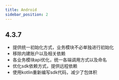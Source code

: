 ```yaml
---
title: Android
sidebar_position: 2
---
```


## 4.3.7
- 提供统一初始化方式，业务模块不必单独进行初始化
- 移除内建账户以及相关依赖
- 各业务模块api优化，统一各端调用方式以及命名
- 优化sdk依赖方式，提供远程依赖
- 使用kotlin重新编写sdk代码，减少了包体积


